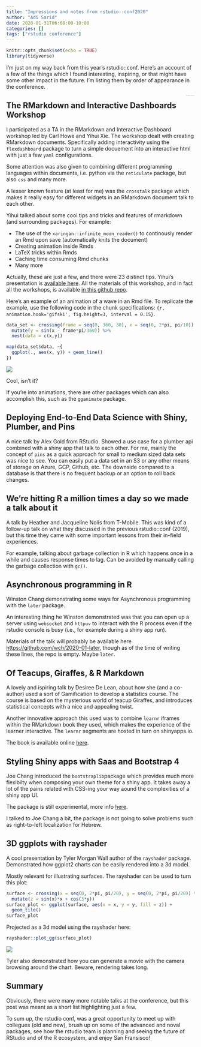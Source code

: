 ```yaml
---
title: "Impressions and notes from rstudio::conf2020"
author: "Adi Sarid"
date: 2020-01-31T06:08:00-10:00
categories: []
tags: ["rstudio conference"]
---
```


```r
knitr::opts_chunk$set(echo = TRUE)
library(tidyverse)
```

I'm just on my way back from this year's rstudio::conf. Here's an account of a few of the things which I found interesting, inspiring, or that might have some other impact in the future. I'm listing them by order of appearance in the conference.

<img src="/media/Hexagons_conf2020.jpg" alt="The hexawall at rstudio::conf2020" style="zoom:10%; float:right; padding-left:30px">
<!-- ![](/post/2020-01-31-rstudio-conf2020-recap_files/icon.png) -->

## The RMarkdown and Interactive Dashboards Workshop

I participated as a TA in the RMarkdown and Interactive Dashboard workshop led by Carl Howe and Yihui Xie. The workshop dealt with creating RMarkdown documents. Specifically adding interactivity using the `flexdashboard` package to turn a simple docuement into an interactive html with just a few `yaml` configurations. 

Some attention was also given to combining different programming languages within documents, i.e. python via the `reticulate` package, but also `css` and many more. 

A lesser known feature (at least for me) was the `crosstalk` package which makes it really easy for different widgets in an RMarkdown document talk to each other.

Yihui talked about some cool tips and tricks and features of rmarkdown (and surrounding packages). For example: 

   * The use of the `xaringan::infinite_moon_reader()` to continously render an Rmd upon save (automatically knits the document)
   * Creating animation inside Rmds
   * LaTeX tricks within Rmds
   * Caching time consuming Rmd chunks
   * Many more

Actually, these are just a few, and there were 23 distinct tips. Yihui's presentation is [available here](https://slides.yihui.org/2020-rstudio-conf-rmarkdown-recipes.html). All the materials of this workshop, and in fact all the workshops, is available [in this github repo](https://github.com/rstudio-conf-2020).

Here's an example of an animation of a wave in an Rmd file. To replicate the example, use the following code in the chunk specifications: `{r, animation.hook='gifski', fig.height=3, interval = 0.15}`.

```r
data_set <- crossing(frame = seq(0, 360, 30), x = seq(0, 2*pi, pi/10)) %>% 
  mutate(y = sin(x - frame*pi/360)) %>% 
  nest(data = c(x,y))

map(data_set$data, ~{
  ggplot(., aes(x, y)) + geom_line()
})
```
![](/media/ggplot2_animated_wave.gif)

Cool, isn't it?

If you're into animations, there are other packages which can also accomplish this, such as the `gganimate` package.

## Deploying End-to-End Data Science with Shiny, Plumber, and Pins

A nice talk by Alex Gold from RStudio. Showed a use case for a plumber api combined with a shiny app that talk to each other. For me, mainly the concept of `pins` as a quick approach for small to medium sized data sets was nice to see. You can easily put a data set in an S3 or any other means of storage on Azure, GCP, Github, etc. The downside compared to a database is that there is no frequent backup or an option to roll back changes.

## We're hitting R a million times a day so we made a talk about it

A talk by Heather and Jacqueline Nolis from T-Mobile. This was kind of a follow-up talk on what they discussed in the previous rstudio::conf (2019), but this time they came with some important lessons from their in-field experiences. 

For example, talking about garbage collection in R which happens once in a while and causes response times to lag. Can be avoided by manually calling the garbage collection with `gc()`.

## Asynchronous programming in R

Winston Chang demonstrating some ways for Asynchronous programming with the `later` package.

An interesting thing he Winston demonstrated was that you can open up a server using `websocket` and `httpuv` to interact with the R process even if the rstudio console is busy (i.e., for example during a shiny app run).

Materials of the talk will probably be available here [https://github.com/wch/2020-01-later](https://github.com/wch/2020-01-later), though as of the time of writing these lines, the repo is empty. Maybe `later`.

## Of Teacups, Giraffes, & R Markdown

A lovely and ispiring talk by Desiree De Lean, about how she (and a co-author) used a sort of Gamification to develop a statistics course. The course is based on the mysterious world of teacup Giraffes, and introduces statistical concepts with a nice and appealing twist.

Another innovative approach this used was to combine `learnr` iframes within the RMarkdown book they used, which makes the experience of the learner interactive. The `learnr` segments are hosted in turn on shinyapps.io.

The book is available online [here](https://tinystats.github.io/teacups-giraffes-and-statistics).

## Styling Shiny apps with Saas and Bootstrap 4

Joe Chang introduced the `bootstraplib`package which provides much more flexibilty when composing your own theme for a shiny app. It takes away a lot of the pains related with CSS-ing your way aound the complexities of a shiny app UI.

The package is still experimental, more info [here](https://rstudio.github.io/bootstraplib/).

I talked to Joe Chang a bit, the package is not going to solve problems such as right-to-left localization for Hebrew.

## 3D ggplots with rayshader

A cool presentation by Tyler Morgan Wall author of the `rayshader` package. Demonstrated how ggplot2 charts can be easily rendered into a 3d model. 

Mostly relevant for illustrating surfaces. The rayshader can be used to turn this plot:

```r
surface <- crossing(x = seq(0, 2*pi, pi/20), y = seq(0, 2*pi, pi/20)) %>% 
  mutate(z = sin(x)*x + cos(3*y))
surface_plot <- ggplot(surface, aes(x = x, y = y, fill = z)) + 
  geom_tile()
surface_plot

```

Projected as a 3d model using the rayshader here:

```r
rayshader::plot_gg(surface_plot)
```

![](/media/rayshader_snap.png)

Tyler also demonstrated how you can generate a movie with the camera browsing around the chart. Beware, rendering takes long.

## Summary

Obviously, there were many more notable talks at the conference, but this post was meant as a short list highlighting just a few.

To sum up, the rstudio conf, was a great opportunity to meet up with collegues (old and new), brush up on some of the advanced and noval packages, see how the rstudio team is planning and seeing the future of RStudio and of the R ecosystem, and enjoy San Fransisco!
